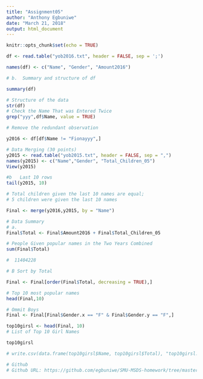 ---
title: "Assignment05"
author: "Anthony Egbuniwe"
date: "March 21, 2018"
output: html_document
---

```{r setup, include=FALSE}
knitr::opts_chunk$set(echo = TRUE)
```


```{r Assignment05}
df <- read.table("yob2016.txt", header = FALSE, sep = ';')

names(df) <- c("Name", "Gender", "Amount2016")

# b.  Summary and structure of df

summary(df)

# Structure of the data
str(df)
# Check the Name That was Entered Twice
grep("yyy",df$Name, value = TRUE)

# Remove the redundant observation

y2016 <- df[df$Name != "Fionayyy",]

# Data Merging (30 points)
y2015 <- read.table("yob2015.txt", header = FALSE, sep = ",")
names(y2015) <- c("Name","Gender", "Total_Children_05")
View(y2015)

#b   Last 10 rows
tail(y2015, 10)

# Total children given the last 10 names are equal; 
# 5 children were given the last 10 names

Final <- merge(y2016,y2015, by = "Name")

# Data Summary  
# a.
Final$Total <- Final$Amount2016 + Final$Total_Children_05

# People Given popular names in the Two Years Combined
sum(Final$Total)

#  11404228

# B Sort by Total

Final <- Final[order(Final$Total, decreasing = TRUE),]

# Top 10 most popular names
head(Final,10)

# Ommit Boys
Final <- Final[Final$Gender.x == "F" & Final$Gender.y == "F",]

top10girsl <- head(Final, 10)
# List of Top 10 Girl Names

top10girsl

# write.csv(data.frame(top10girsl$Name, top10girsl$Total), "top10girsl.csv")

# Github
# Github URL: https://github.com/egbuniwe/SMU-MSDS-homework/tree/master/Assignment05

```

